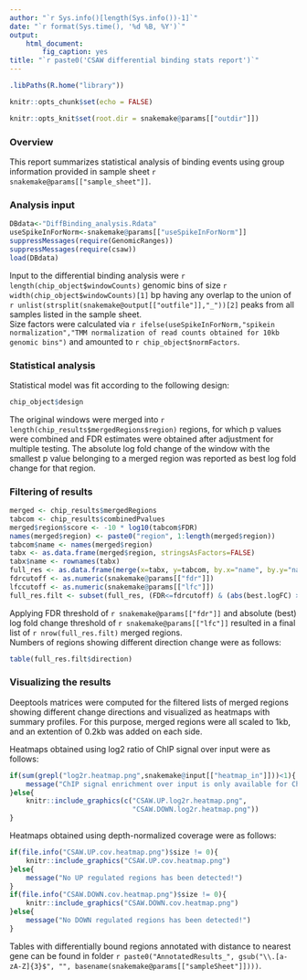 ```yaml
---
author: "`r Sys.info()[length(Sys.info())-1]`"
date: "`r format(Sys.time(), '%d %B, %Y')`"
output:
    html_document:
        fig_caption: yes
title: "`r paste0('CSAW differential binding stats report')`"
---
```


```r
.libPaths(R.home("library"))

knitr::opts_chunk$set(echo = FALSE)

knitr::opts_knit$set(root.dir = snakemake@params[["outdir"]])
```


### Overview

This report summarizes statistical analysis of binding events using group information provided in sample sheet `r snakemake@params[["sample_sheet"]]`.

### Analysis input

```r
DBdata<-"DiffBinding_analysis.Rdata"
useSpikeInForNorm<-snakemake@params[["useSpikeInForNorm"]]
suppressMessages(require(GenomicRanges))
suppressMessages(require(csaw))
load(DBdata)
```

Input to the differential binding analysis were `r length(chip_object$windowCounts)` genomic bins of size `r width(chip_object$windowCounts)[1]` bp having any overlap to the union of `r unlist(strsplit(snakemake@output[["outfile"]],"_"))[2]` peaks from all samples listed in the sample sheet.   
Size factors were calculated via `r ifelse(useSpikeInForNorm,"spikein normalization","TMM normalization of read counts obtained for 10kb genomic bins")` and amounted to `r chip_object$normFactors`.   

### Statistical analysis

Statistical model was fit according to the following design:

```r
chip_object$design
```

The original windows were merged into `r length(chip_results$mergedRegions$region)` regions, for which p values were combined and FDR estimates were obtained after adjustment for multiple testing.
The absolute log fold change of the window with the smallest p value belonging to a merged region was reported as best log fold change for that region.

### Filtering of results

```r
merged <- chip_results$mergedRegions
tabcom <- chip_results$combinedPvalues
merged$region$score <- -10 * log10(tabcom$FDR)
names(merged$region) <- paste0("region", 1:length(merged$region))
tabcom$name <- names(merged$region)
tabx <- as.data.frame(merged$region, stringsAsFactors=FALSE)
tabx$name <- rownames(tabx)
full_res <- as.data.frame(merge(x=tabx, y=tabcom, by.x="name", by.y="name"), stringsAsFactors=FALSE)
fdrcutoff <- as.numeric(snakemake@params[["fdr"]])
lfccutoff <- as.numeric(snakemake@params[["lfc"]])
full_res.filt <- subset(full_res, (FDR<=fdrcutoff) & (abs(best.logFC) >= lfccutoff))
```

Applying FDR threshold of `r snakemake@params[["fdr"]]` and absolute (best) log fold change threshold of `r snakemake@params[["lfc"]]` resulted in a final list of `r nrow(full_res.filt)` merged regions.   
Numbers of regions showing different direction change were as follows:

```r
table(full_res.filt$direction)
```

### Visualizing the results

Deeptools matrices were computed for the filtered lists of merged regions showing different change directions and visualized as heatmaps with summary profiles. For this purpose, merged regions were all scaled to 1kb, and an extention of 0.2kb was added on each side.

Heatmaps obtained using log2 ratio of ChIP signal over input were as follows:

```r
if(sum(grepl("log2r.heatmap.png",snakemake@input[["heatmap_in"]]))<1){
    message("ChIP signal enrichment over input is only available for ChIPseq workflow!")
}else{
    knitr::include_graphics(c("CSAW.UP.log2r.heatmap.png",
                              "CSAW.DOWN.log2r.heatmap.png"))
}
```

Heatmaps obtained using depth-normalized coverage were as follows:

```r
if(file.info("CSAW.UP.cov.heatmap.png")$size != 0){
    knitr::include_graphics("CSAW.UP.cov.heatmap.png")
}else{
    message("No UP regulated regions has been detected!")
}
if(file.info("CSAW.DOWN.cov.heatmap.png")$size != 0){
    knitr::include_graphics("CSAW.DOWN.cov.heatmap.png")
}else{
    message("No DOWN regulated regions has been detected!")
}
```

Tables with differentially bound regions annotated with distance to nearest gene can be found in folder `r paste0("AnnotatedResults_", gsub("\\.[a-zA-Z]{3}$", "", basename(snakemake@params[["sampleSheet"]])))`.
